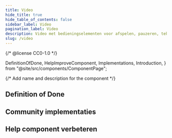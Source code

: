 ```yaml
---
title: Video
hide_title: true
hide_table_of_contents: false
sidebar_label: Video
pagination_label: Video
description: Video met bedieningselementen voor afspelen, pauzeren, tekstalternatieven, en meer.
slug: /video
---
```


{/* @license CC0-1.0 */}

  DefinitionOfDone,
  HelpImproveComponent,
  Implementations,
  Introduction,
} from "@site/src/components/ComponentPage";

{/* Add name and description for the component */}


<Introduction component={component} headingLevel={1} description={description} />

## Definition of Done

<DefinitionOfDone component={component} headingLevel={3} />

## Community implementaties

<Implementations component={component} headingLevel={3} />

## Help component verbeteren

<HelpImproveComponent component={component} headingLevel={3} />
